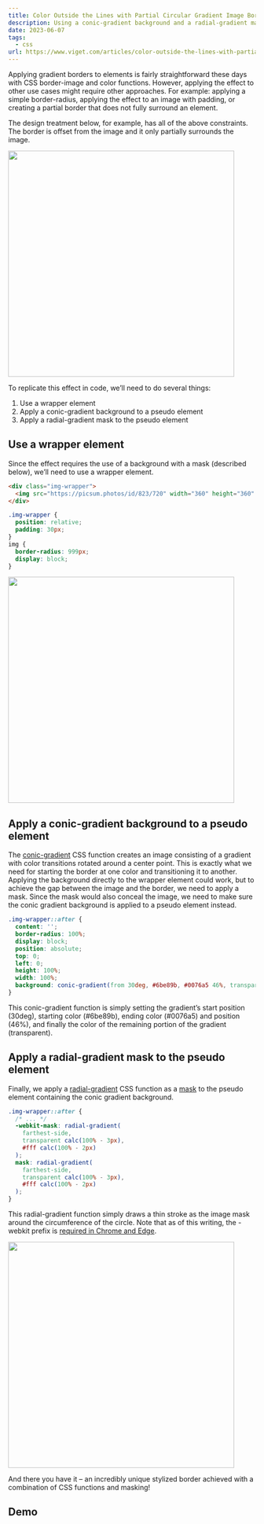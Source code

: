 ```yaml
---
title: Color Outside the Lines with Partial Circular Gradient Image Borders
description: Using a conic-gradient background and a radial-gradient mask, you can achieve stunning partial gradient borders that give your images a distinct style.
date: 2023-06-07
tags:
  - css
url: https://www.viget.com/articles/color-outside-the-lines-with-partial-circular-gradient-image-borders/
---
```



Applying gradient borders to elements is fairly straightforward these days with CSS border-image and color functions. However, applying the effect to other use cases might require other approaches. For example: applying a simple border-radius, applying the effect to an image with padding, or creating a partial border that does not fully surround an element.

The design treatment below, for example, has all of the above constraints. The border is offset from the image and it only partially surrounds the image.

<img
  src="https://viget.imgix.net/circle-gradient-border-1.png?auto=format%2Ccompress&crop=focalpoint&fit=crop&fp-x=0.5&fp-y=0.5&ixlib=php-3.3.1&q=90&w=1280&s=e58621d4bc0a09d324e33d870f7adedd"
  width="460"
  height="460"
  alt=""
/>

To replicate this effect in code, we’ll need to do several things:

1.  Use a wrapper element
2.  Apply a conic-gradient background to a pseudo element
3.  Apply a radial-gradient mask to the pseudo element

## Use a wrapper element

Since the effect requires the use of a background with a mask (described below), we’ll need to use a wrapper element.

```html
<div class="img-wrapper">
  <img src="https://picsum.photos/id/823/720" width="360" height="360" alt="" />
</div>
```

```css
.img-wrapper {
  position: relative;
  padding: 30px;
}
img {
  border-radius: 999px;
  display: block;
}
```

<img
  src="https://viget.imgix.net/circle-gradient-border-2.png?auto=format%2Ccompress&crop=focalpoint&fit=crop&fp-x=0.5&fp-y=0.5&ixlib=php-3.3.1&q=90&w=1280&s=de05961d707cfb27a99fb14ce3c36acd"
  width="460"
  height="460"
  alt=""
/>

## Apply a conic-gradient background to a pseudo element

The [conic-gradient](https://developer.mozilla.org/en-US/docs/Web/CSS/gradient/conic-gradient) CSS function creates an image consisting of a gradient with color transitions rotated around a center point. This is exactly what we need for starting the border at one color and transitioning it to another. Applying the background directly to the wrapper element could work, but to achieve the gap between the image and the border, we need to apply a mask. Since the mask would also conceal the image, we need to make sure the conic gradient background is applied to a pseudo element instead.

```css
.img-wrapper::after {
  content: '';
  border-radius: 100%;
  display: block;
  position: absolute;
  top: 0;
  left: 0;
  height: 100%;
  width: 100%;
  background: conic-gradient(from 30deg, #6be89b, #0076a5 46%, transparent 46%);
}
```

This conic-gradient function is simply setting the gradient’s start position (30deg), starting color (#6be89b), ending color (#0076a5) and position (46%), and finally the color of the remaining portion of the gradient (transparent).

## Apply a radial-gradient mask to the pseudo element

Finally, we apply a [radial-gradient](https://developer.mozilla.org/en-US/docs/Web/CSS/gradient/radial-gradient) CSS function as a [mask](https://developer.mozilla.org/en-US/docs/Web/CSS/mask) to the pseudo element containing the conic gradient background.

```css
.img-wrapper::after {
  /* ... */
  -webkit-mask: radial-gradient(
    farthest-side,
    transparent calc(100% - 3px),
    #fff calc(100% - 2px)
  );
  mask: radial-gradient(
    farthest-side,
    transparent calc(100% - 3px),
    #fff calc(100% - 2px)
  );
}
```

This radial-gradient function simply draws a thin stroke as the image mask around the circumference of the circle. Note that as of this writing, the -webkit prefix is [required in Chrome and Edge](https://caniuse.com/css-masks).

<img
  src="https://viget.imgix.net/circle-gradient-border-3.png?auto=format%2Ccompress&crop=focalpoint&fit=crop&fp-x=0.5&fp-y=0.5&ixlib=php-3.3.1&q=90&w=1280&s=faae1311ea077d004579fb69b73fccde"
  width="460"
  height="460"
  alt=""
/>

And there you have it – an incredibly unique stylized border achieved with a combination
of CSS functions and masking!

## Demo

<Embed
  url="https://codepen.io/jeremyfrank/embed/PoajdwX?default-tab=result"
  title="Partial Circular Gradient Image Border Demo"
  height="520"
/>
